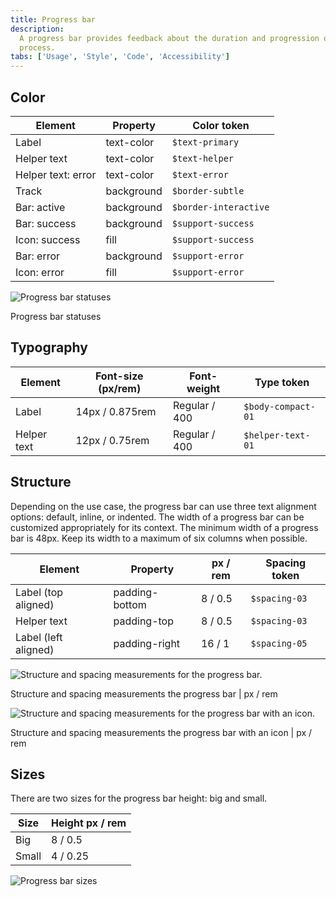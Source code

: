 ```yaml
---
title: Progress bar
description:
  A progress bar provides feedback about the duration and progression of a
  process.
tabs: ['Usage', 'Style', 'Code', 'Accessibility']
---
```


## Color

| Element            | Property   | Color token           |
| ------------------ | ---------- | --------------------- |
| Label              | text-color | `$text-primary`       |
| Helper text        | text-color | `$text-helper`        |
| Helper text: error | text-color | `$text-error`         |
| Track              | background | `$border-subtle`      |
| Bar: active        | background | `$border-interactive` |
| Bar: success       | background | `$support-success`    |
| Icon: success      | fill       | `$support-success`    |
| Bar: error         | background | `$support-error`      |
| Icon: error        | fill       | `$support-error`      |

<Row>
<Column colLg={8}>

![Progress bar statuses](images/progress-bar-style-1.png)

<Caption>Progress bar statuses</Caption>

</Column>
</Row>

## Typography

| Element     | Font-size (px/rem) | Font-weight   | Type token         |
| ----------- | ------------------ | ------------- | ------------------ |
| Label       | 14px / 0.875rem    | Regular / 400 | `$body-compact-01` |
| Helper text | 12px / 0.75rem     | Regular / 400 | `$helper-text-01`  |

## Structure

Depending on the use case, the progress bar can use three text alignment
options: default, inline, or indented. The width of a progress bar can be
customized appropriately for its context. The minimum width of a progress bar is
48px. Keep its width to a maximum of six columns when possible.

| Element              | Property       | px / rem | Spacing token |
| -------------------- | -------------- | -------- | ------------- |
| Label (top aligned)  | padding-bottom | 8 / 0.5  | `$spacing-03` |
| Helper text          | padding-top    | 8 / 0.5  | `$spacing-03` |
| Label (left aligned) | padding-right  | 16 / 1   | `$spacing-05` |

<div className="image--fixed">

![Structure and spacing measurements for the progress bar.](images/progress-bar-style-4.png)

</div>

<Caption fullwidth>
  Structure and spacing measurements the progress bar | px / rem
</Caption>

<div className="image--fixed">

![Structure and spacing measurements for the progress bar with an icon.](images/progress-bar-style-5.png)

</div>

<Caption fullwidth>
  Structure and spacing measurements the progress bar with an icon | px / rem
</Caption>

## Sizes

There are two sizes for the progress bar height: big and small.

| Size  | Height px / rem |
| ----- | --------------- |
| Big   | 8 / 0.5         |
| Small | 4 / 0.25        |

<div className="image--fixed">

![Progress bar sizes](images/progress-bar-style-6.png)

</div>
